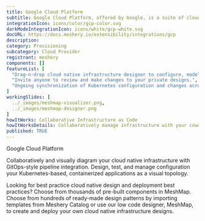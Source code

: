 ```yaml
---
title: Google Cloud Platform
subtitle: Google Cloud Platform, offered by Google, is a suite of cloud computing services that provides a series of modular cloud services including computing, data storage, data analytics and machine learning, alongside a set of management tools.
integrationIcon: icons/color/gcp-color.svg
darkModeIntegrationIcon: icons/white/gcp-white.svg
docURL: https://docs.meshery.io/extensibility/integrations/gcp
description: 
category: Provisioning
subcategory: Cloud Provider
registrant: meshery
components: []
featureList: [
  "Drag-n-drop cloud native infrastructure designer to configure, model, and deploy your workloads.",
  "Invite anyone to review and make changes to your private designs.",
  "Ongoing synchronization of Kubernetes configuration and changes across any number of clusters."
]
workingSlides: [
  ../_images/meshmap-visualizer.png,
  ../_images/meshmap-designer.png
]
howItWorks: Collaborative Infrastructure as Code
howItWorksDetails: Collaboratively manage infrastructure with your coworkers synchronously sharing the same designs.
published: TRUE
---
```

<p>
Google Cloud Platform
</p>
<p>
    Collaboratively and visually diagram your cloud native infrastructure with GitOps-style pipeline integration. Design, test, and manage configuration your Kubernetes-based, containerized applications as a visual topology.
</p>
<p>
    Looking for best practice cloud native design and deployment best practices? Choose from thousands of pre-built components in MeshMap. Choose from hundreds of ready-made design patterns by importing templates from Meshery Catalog or use our low code designer, MeshMap, to create and deploy your own cloud native infrastructure designs.
</p>
